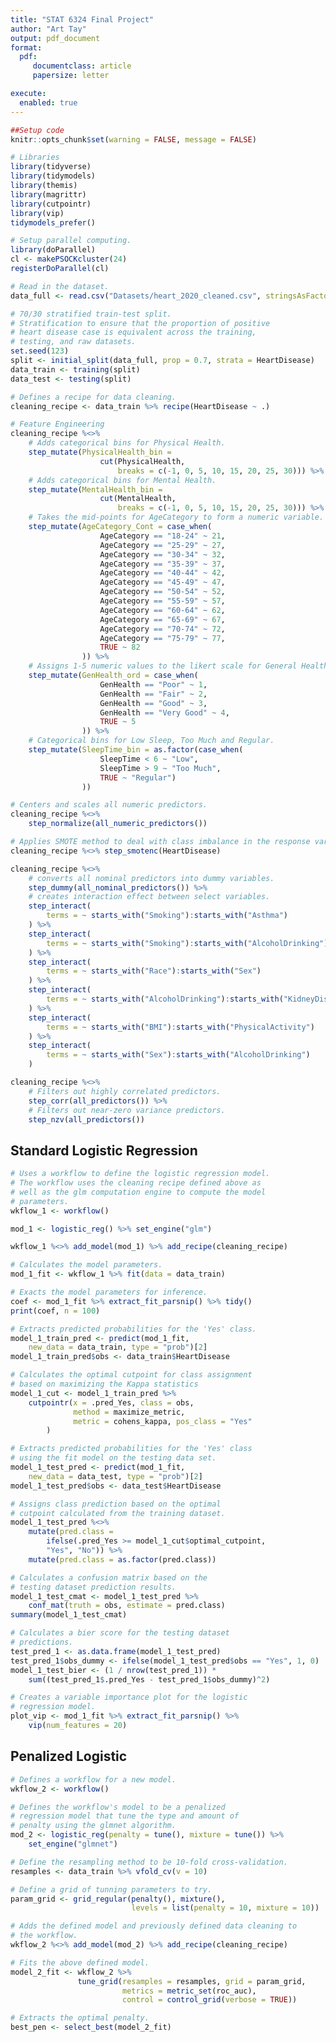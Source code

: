 ```yaml
---
title: "STAT 6324 Final Project"
author: "Art Tay"
output: pdf_document
format:
  pdf:
     documentclass: article
     papersize: letter

execute:
  enabled: true
---
```


```r
##Setup code
knitr::opts_chunk$set(warning = FALSE, message = FALSE)

# Libraries
library(tidyverse)
library(tidymodels)
library(themis)
library(magrittr)
library(cutpointr)
library(vip)
tidymodels_prefer()
```

```r
# Setup parallel computing.
library(doParallel)
cl <- makePSOCKcluster(24)
registerDoParallel(cl)
```

```r
# Read in the dataset.
data_full <- read.csv("Datasets/heart_2020_cleaned.csv", stringsAsFactors = T)
```

```r
# 70/30 stratified train-test split.
# Stratification to ensure that the proportion of positive
# heart disease case is equivalent across the training,
# testing, and raw datasets.
set.seed(123)
split <- initial_split(data_full, prop = 0.7, strata = HeartDisease)
data_train <- training(split)
data_test <- testing(split)
```

```r
# Defines a recipe for data cleaning.
cleaning_recipe <- data_train %>% recipe(HeartDisease ~ .)
```

```r
# Feature Engineering
cleaning_recipe %<>%
    # Adds categorical bins for Physical Health.
    step_mutate(PhysicalHealth_bin =
                    cut(PhysicalHealth,
                        breaks = c(-1, 0, 5, 10, 15, 20, 25, 30))) %>%
    # Adds categorical bins for Mental Health.
    step_mutate(MentalHealth_bin =
                    cut(MentalHealth,
                        breaks = c(-1, 0, 5, 10, 15, 20, 25, 30))) %>%
    # Takes the mid-points for AgeCategory to form a numeric variable.
    step_mutate(AgeCategory_Cont = case_when(
                    AgeCategory == "18-24" ~ 21,
                    AgeCategory == "25-29" ~ 27,
                    AgeCategory == "30-34" ~ 32,
                    AgeCategory == "35-39" ~ 37,
                    AgeCategory == "40-44" ~ 42,
                    AgeCategory == "45-49" ~ 47,
                    AgeCategory == "50-54" ~ 52,
                    AgeCategory == "55-59" ~ 57,
                    AgeCategory == "60-64" ~ 62,
                    AgeCategory == "65-69" ~ 67,
                    AgeCategory == "70-74" ~ 72,
                    AgeCategory == "75-79" ~ 77,
                    TRUE ~ 82
                )) %>%
    # Assigns 1-5 numeric values to the likert scale for General Health.
    step_mutate(GenHealth_ord = case_when(
                    GenHealth == "Poor" ~ 1,
                    GenHealth == "Fair" ~ 2,
                    GenHealth == "Good" ~ 3,
                    GenHealth == "Very Good" ~ 4,
                    TRUE ~ 5
                )) %>%
    # Categorical bins for Low Sleep, Too Much and Regular.
    step_mutate(SleepTime_bin = as.factor(case_when(
                    SleepTime < 6 ~ "Low",
                    SleepTime > 9 ~ "Too Much",
                    TRUE ~ "Regular")
                ))
```

```r
# Centers and scales all numeric predictors.
cleaning_recipe %<>%
    step_normalize(all_numeric_predictors())
```

```r
# Applies SMOTE method to deal with class imbalance in the response variable.
cleaning_recipe %<>% step_smotenc(HeartDisease)
```

```r
cleaning_recipe %<>%
    # converts all nominal predictors into dummy variables.
    step_dummy(all_nominal_predictors()) %>%
    # creates interaction effect between select variables.
    step_interact(
        terms = ~ starts_with("Smoking"):starts_with("Asthma")
    ) %>%
    step_interact(
        terms = ~ starts_with("Smoking"):starts_with("AlcoholDrinking")
    ) %>%
    step_interact(
        terms = ~ starts_with("Race"):starts_with("Sex")
    ) %>%
    step_interact(
        terms = ~ starts_with("AlcoholDrinking"):starts_with("KidneyDisease")
    ) %>%
    step_interact(
        terms = ~ starts_with("BMI"):starts_with("PhysicalActivity")
    ) %>%
    step_interact(
        terms = ~ starts_with("Sex"):starts_with("AlcoholDrinking")
    )
```

```r
cleaning_recipe %<>%
    # Filters out highly correlated predictors.
    step_corr(all_predictors()) %>%
    # Filters out near-zero variance predictors.
    step_nzv(all_predictors())
```

## Standard Logistic Regression
```r
# Uses a workflow to define the logistic regression model.
# The workflow uses the cleaning recipe defined above as
# well as the glm computation engine to compute the model
# parameters.
wkflow_1 <- workflow()

mod_1 <- logistic_reg() %>% set_engine("glm")

wkflow_1 %<>% add_model(mod_1) %>% add_recipe(cleaning_recipe)
```

```r
# Calculates the model parameters.
mod_1_fit <- wkflow_1 %>% fit(data = data_train)
```

```r
# Exacts the model parameters for inference.
coef <- mod_1_fit %>% extract_fit_parsnip() %>% tidy()
print(coef, n = 100)
```

```r
# Extracts predicted probabilities for the 'Yes' class.
model_1_train_pred <- predict(mod_1_fit,
    new_data = data_train, type = "prob")[2]
model_1_train_pred$obs <- data_train$HeartDisease

# Calculates the optimal cutpoint for class assignment
# based on maximizing the Kappa statistics
model_1_cut <- model_1_train_pred %>%
    cutpointr(x = .pred_Yes, class = obs,
              method = maximize_metric,
              metric = cohens_kappa, pos_class = "Yes"
        )
```

```r
# Extracts predicted probabilities for the 'Yes' class
# using the fit model on the testing data set.
model_1_test_pred <- predict(mod_1_fit,
    new_data = data_test, type = "prob")[2]
model_1_test_pred$obs <- data_test$HeartDisease

# Assigns class prediction based on the optimal
# cutpoint calculated from the training dataset.
model_1_test_pred %<>%
    mutate(pred.class =
        ifelse(.pred_Yes >= model_1_cut$optimal_cutpoint,
        "Yes", "No")) %>%
    mutate(pred.class = as.factor(pred.class))

# Calculates a confusion matrix based on the
# testing dataset prediction results.
model_1_test_cmat <- model_1_test_pred %>%
    conf_mat(truth = obs, estimate = pred.class)
summary(model_1_test_cmat)
```

```r
# Calculates a bier score for the testing dataset
# predictions.
test_pred_1 <- as.data.frame(model_1_test_pred)
test_pred_1$obs_dummy <- ifelse(model_1_test_pred$obs == "Yes", 1, 0)
model_1_test_bier <- (1 / nrow(test_pred_1)) *
    sum((test_pred_1$.pred_Yes - test_pred_1$obs_dummy)^2)
```

```r
# Creates a variable importance plot for the logistic
# regression model.
plot_vip <- mod_1_fit %>% extract_fit_parsnip() %>%
    vip(num_features = 20)
```

## Penalized Logistic
```r
# Defines a workflow for a new model.
wkflow_2 <- workflow()

# Defines the workflow's model to be a penalized
# regression model that tune the type and amount of
# penalty using the glmnet algorithm.
mod_2 <- logistic_reg(penalty = tune(), mixture = tune()) %>%
    set_engine("glmnet")

# Define the resampling method to be 10-fold cross-validation.
resamples <- data_train %>% vfold_cv(v = 10)

# Define a grid of tunning parameters to try.
param_grid <- grid_regular(penalty(), mixture(),
                           levels = list(penalty = 10, mixture = 10))

# Adds the defined model and previously defined data cleaning to
# the workflow.
wkflow_2 %<>% add_model(mod_2) %>% add_recipe(cleaning_recipe)
```

```r
# Fits the above defined model.
model_2_fit <- wkflow_2 %>%
               tune_grid(resamples = resamples, grid = param_grid,
                         metrics = metric_set(roc_auc),
                         control = control_grid(verbose = TRUE))
```

```r
# Extracts the optimal penalty.
best_pen <- select_best(model_2_fit)
```
